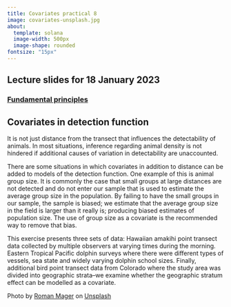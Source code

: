```yaml
---
title: Covariates practical 8
image: covariates-unsplash.jpg
about: 
  template: solana
  image-width: 500px
  image-shape: rounded
fontsize: "15px"
---
```


::: {.callout-tip}
## Lecture slides for 18 January 2023

### [Fundamental principles](../lectures/BlockH-22.pdf)
:::

## Covariates in detection function

It is not just distance from the transect that influences the detectability of animals.  In most situations, inference regarding animal density is not hindered if additional causes of variation in detectability are unaccounted.

There are some situations in which covariates in addition to distance can be added to models of the detection function.  One example of this is animal group size.  It is commonly the case that small groups at large distances are not detected and do not enter our sample that is used to estimate the average group size in the population.  By failing to have the small groups in our sample, the sample is biased; we estimate that the average group size in the field is larger than it really is; producing biased estimates of population size.  The use of group size as a covariate is the recommended way to remove that bias.

This exercise presents three sets of data:  Hawaiian amakihi point transect data collected by multiple observers at varying times during the morning.  Eastern Tropical Pacific dolphin surveys where there were different types of vessels, sea state and widely varying dolphin school sizes.  Finally, additional bird point transect data from Colorado where the study area was divided into geographic strata--we examine whether the geographic stratum effect can be modelled as a covariate.

Photo by <a href="https://unsplash.com/@roman_lazygeek?utm_source=unsplash&utm_medium=referral&utm_content=creditCopyText">Roman Mager</a> on <a href="https://unsplash.com/s/photos/equations?utm_source=unsplash&utm_medium=referral&utm_content=creditCopyText">Unsplash</a>
  
  
